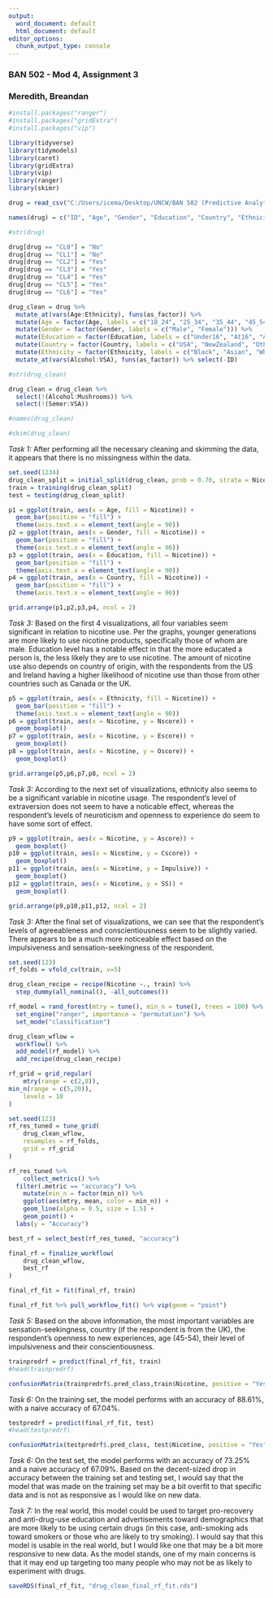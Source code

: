 ---
output:
  word_document: default
  html_document: default
editor_options:
  chunk_output_type: console
---
### BAN 502 - Mod 4, Assignment 3
### Meredith, Breandan


```{r Libraries, include=FALSE}
#install.packages("ranger")
#install.packages("gridExtra")
#install.packages("vip")

library(tidyverse)
library(tidymodels)
library(caret)
library(gridExtra)
library(vip)
library(ranger)
library(skimr)
```


```{r Loading_the_Data}
drug = read_csv("C:/Users/icema/Desktop/UNCW/BAN 502 (Predictive Analytics)/Module 4 (Other Classification Methods)/Assignment 3/drug_data-1.csv")

names(drug) = c("ID", "Age", "Gender", "Education", "Country", "Ethnicity", "Nscore", "Escore", "Oscore", "Ascore", "Cscore", "Impulsive", "SS", "Alcohol", "Amphet", "Amyl", "Benzos", "Caff", "Cannabis", "Choc", "Coke", "Crack", "Ecstasy", "Heroin", "Ketamine", "Legalh", "LSD", "Meth", "Mushrooms", "Nicotine", "Semer", "VSA") 

#str(drug)

drug[drug == "CL0"] = "No"
drug[drug == "CL1"] = "No" 
drug[drug == "CL2"] = "Yes" 
drug[drug == "CL3"] = "Yes" 
drug[drug == "CL4"] = "Yes" 
drug[drug == "CL5"] = "Yes" 
drug[drug == "CL6"] = "Yes"

drug_clean = drug %>% 
  mutate_at(vars(Age:Ethnicity), funs(as_factor)) %>% 
  mutate(Age = factor(Age, labels = c("18_24", "25_34", "35_44", "45_54", "55_64", "65_"))) %>%
  mutate(Gender = factor(Gender, labels = c("Male", "Female"))) %>%
  mutate(Education = factor(Education, labels = c("Under16", "At16", "At17", "At18", "SomeCollege", "ProfessionalCert", "Bachelors", "Masters", "Doctorate"))) %>% 
  mutate(Country = factor(Country, labels = c("USA", "NewZealand", "Other", "Australia", "Ireland","Canada","UK"))) %>% 
  mutate(Ethnicity = factor(Ethnicity, labels = c("Black", "Asian", "White", "White/Black", "Other", "White/Asian", "Black/Asian"))) %>%
  mutate_at(vars(Alcohol:VSA), funs(as_factor)) %>% select(-ID)

#str(drug_clean) 

drug_clean = drug_clean %>%
  select(!(Alcohol:Mushrooms)) %>% 
  select(!(Semer:VSA)) 

#names(drug_clean)
```


```{r Task_1}
#skim(drug_clean)
```


*Task 1:* After performing all the necessary cleaning and skimming the data, it appears that there is no missingness within the data. 


```{r Task_2}
set.seed(1234)
drug_clean_split = initial_split(drug_clean, prob = 0.70, strata = Nicotine) 
train = training(drug_clean_split)
test = testing(drug_clean_split)
```


```{r Task 3 p1}
p1 = ggplot(train, aes(x = Age, fill = Nicotine)) +
  geom_bar(position = "fill") +
  theme(axis.text.x = element_text(angle = 90))
p2 = ggplot(train, aes(x = Gender, fill = Nicotine)) + 
  geom_bar(position = "fill") +
  theme(axis.text.x = element_text(angle = 90))
p3 = ggplot(train, aes(x = Education, fill = Nicotine)) + 
  geom_bar(position = "fill") +
  theme(axis.text.x = element_text(angle = 90))
p4 = ggplot(train, aes(x = Country, fill = Nicotine)) + 
  geom_bar(position = "fill") +
  theme(axis.text.x = element_text(angle = 90))

grid.arrange(p1,p2,p3,p4, ncol = 2)
```


*Task 3:* Based on the first 4 visualizations, all four variables seem significant in relation to nicotine use. Per the graphs, younger generations are more likely to use nicotine products, specifically those of whom are male. Education level has a notable effect in that the more educated a person is, the less likely they are to use nicotine. The amount of nicotine use also depends on country of origin, with the respondents from the US and Ireland having a higher likelihood of nicotine use than those from other countries such as Canada or the UK. 


```{r Task_3_p5}
p5 = ggplot(train, aes(x = Ethnicity, fill = Nicotine)) + 
  geom_bar(position = "fill") +
  theme(axis.text.x = element_text(angle = 90))
p6 = ggplot(train, aes(x = Nicotine, y = Nscore)) +
  geom_boxplot()
p7 = ggplot(train, aes(x = Nicotine, y = Escore)) +
  geom_boxplot()
p8 = ggplot(train, aes(x = Nicotine, y = Oscore)) +
  geom_boxplot()

grid.arrange(p5,p6,p7,p8, ncol = 2)
```


*Task 3:* According to the next set of visualizations, ethnicity also seems to be a significant variable in nicotine usage. The respondent's level of extraversion does not seem to have a noticable effect, whereas the respondent's levels of neuroticism and openness to experience do seem to have some sort of effect. 


```{r Task_3_p9}
p9 = ggplot(train, aes(x = Nicotine, y = Ascore)) +
  geom_boxplot()
p10 = ggplot(train, aes(x = Nicotine, y = Cscore)) +
  geom_boxplot()
p11 = ggplot(train, aes(x = Nicotine, y = Impulsive)) +
  geom_boxplot()
p12 = ggplot(train, aes(x = Nicotine, y = SS)) +
  geom_boxplot()

grid.arrange(p9,p10,p11,p12, ncol = 2)
```


*Task 3:* After the final set of visualizations, we can see that the respondent's levels of agreeableness and conscientiousness seem to be slightly varied. There appears to be a much more noticeable effect based on the impulsiveness and sensation-seekingness of the respondent.  


```{r Task_4_folds}
set.seed(123)
rf_folds = vfold_cv(train, v=5)
```


```{r Task_4_random_forest}
drug_clean_recipe = recipe(Nicotine ~., train) %>%
  step_dummy(all_nominal(), -all_outcomes())

rf_model = rand_forest(mtry = tune(), min_n = tune(), trees = 100) %>%
  set_engine("ranger", importance = "permutation") %>%
  set_mode("classification")

drug_clean_wflow =
  workflow() %>%
  add_model(rf_model) %>%
  add_recipe(drug_clean_recipe)

rf_grid = grid_regular(
	mtry(range = c(2,8)),
min_n(range = c(5,20)),
	levels = 10
)

set.seed(123)
rf_res_tuned = tune_grid(
	drug_clean_wflow,
	resamples = rf_folds,
	grid = rf_grid
)

```


```{r Task_4_visualization}
rf_res_tuned %>%
	collect_metrics() %>%
  filter(.metric == "accuracy") %>%
	mutate(min_n = factor(min_n)) %>% 
	ggplot(aes(mtry, mean, color = min_n)) +
	geom_line(alpha = 0.5, size = 1.5) +
	geom_point() +
  labs(y = "Accuracy")
```


```{r Task_5}
best_rf = select_best(rf_res_tuned, "accuracy")

final_rf = finalize_workflow(
	drug_clean_wflow,
	best_rf
)

final_rf_fit = fit(final_rf, train)

final_rf_fit %>% pull_workflow_fit() %>% vip(geom = "point")
```


*Task 5:* Based on the above information, the most important variables are sensation-seekingness, country (if the respondent is from the UK), the respondent's openness to new experiences, age (45-54), their level of impulsiveness and their conscientiousness. 


```{r Task_6_Training_Set}
trainpredrf = predict(final_rf_fit, train)
#head(trainpredrf)

confusionMatrix(trainpredrf$.pred_class,train$Nicotine, positive = "Yes")
```


*Task 6:* On the training set, the model performs with an accuracy of 88.61%, with a naive accuracy of 67.04%. 


```{r Task_6_Test_Set}
testpredrf = predict(final_rf_fit, test)
#head(testpredrf)

confusionMatrix(testpredrf$.pred_class, test$Nicotine, positive = "Yes") 
```


*Task 6:* On the test set, the model performs with an accuracy of 73.25% and a naive accuracy of 67.09%. Based on the decent-sized drop in accuracy between the training set and testing set, I would say that the model that was made on the training set may be a bit overfit to that specific data and is not as responsive as I would like on new data. 


*Task 7:* In the real world, this model could be used to target pro-recovery and anti-drug-use education and advertisements toward demographics that are more likely to be using certain drugs (in this case, anti-smoking ads toward smokers or those who are likely to try smoking). I would say that this model is usable in the real world, but I would like one that may be a bit more responsive to new data. As the model stands, one of my main concerns is that it may end up targeting too many people who may not be as likely to experiment with drugs. 


```{r}
saveRDS(final_rf_fit, "drug_clean_final_rf_fit.rds")
```

